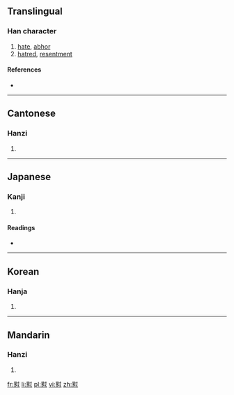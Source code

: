 {{also|怼}}
==Translingual==

===Han character===
{{Han char|rn=61|rad=心|as=14|sn=18|four=3433<sub>0</sub>|canj=廿戈心 (TIP)|ids=⿱[[對]][[心]]}}

# [[hate]], [[abhor]]
# [[hatred]], [[resentment]]

====References====
* {{Han ref|kx=0406.370|dkj=11376|dj=0747.300|hdz=42363.100|uh=61DF|ud=25055|bh=EFC8|bd=61384}}

----

==Cantonese==

===Hanzi===
{{yue-hanzi|jyut=[[deoi6]], [[zeoi6]]|y=deui6, jeui6|sim=怼}}

# {{defn|lang=yue|sort=心14}}

----

==Japanese==

===Kanji===
{{ja-kanji|grade=|rs=心14}}

# {{defn|lang=ja|sort=心14}}

====Readings====
* {{ja-readings|on=[[つい]] (tsui), [[ずい]] (zui), [[たい]] (tai)|kun=[[うらむ]] (uramu)}}

----

==Korean==

===Hanja===
{{ko-hanja|hangeul=대|eumhun=|rv=dae|mr=tae|y=tay}}

# {{defn|lang=ko|sort=心14}}

----

==Mandarin==

===Hanzi===
{{cmn-hanzi|sim=怼|pin=[[duì]] ([[dui4]])|wg=tui<sup>4</sup>}}

# {{defn|lang=cmn|sort=心14}}

[[fr:懟]]
[[li:懟]]
[[pl:懟]]
[[vi:懟]]
[[zh:懟]]